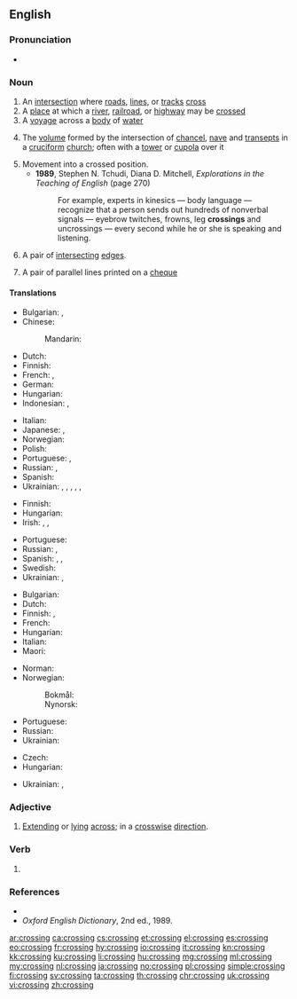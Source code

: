 ==English==
{{wikipedia|dab=crossing}}

===Pronunciation===
* {{audio|en-us-crossing.ogg|Audio (US)|lang=en}}

===Noun===
{{en-noun}}

# An [[intersection]] where [[road]]s, [[line]]s, or [[track]]s [[cross]]
# A [[place]] at which a [[river]], [[railroad]], or [[highway]] may be [[crossed]]
# A [[voyage]] across a [[body]] of [[water]]
# {{lb|en|architecture}} The [[volume]] formed by the intersection of [[chancel]], [[nave]] and [[transept]]s in a [[cruciform]] [[church]]; often with a [[tower]] or [[cupola]] over it
# Movement into a crossed position.
#* '''1989''', Stephen N. Tchudi, ‎Diana D. Mitchell, ''Explorations in the Teaching of English'' (page 270)
#*: For example, experts in kinesics — body language — recognize that a person sends out hundreds of nonverbal signals — eyebrow twitches, frowns, leg '''crossings''' and uncrossings — every second while he or she is speaking and listening.
# {{lb|en|graph theory}} A pair of [[intersecting]] [[edge|edges]].
# A pair of parallel lines printed on a [[cheque]]

====Translations====
{{trans-top|intersection where roads, lines, or tracks cross}}
* Bulgarian: {{t+|bg|пресичане|n}}, {{t+|bg|пресечка|f}}
* Chinese:
*: Mandarin: {{t+|cmn|路口|tr=lùkǒu|sc=Hani}}
* Dutch: {{t+|nl|kruising|f}}
* Finnish: {{t+|fi|risteys}}
* French: {{t+|fr|carrefour}}, {{t+|fr|croisement}}
* German: {{t+|de|Kreuzung|f}}
* Hungarian: {{t+|hu|kereszteződés}}
* Indonesian: {{t+|id|persimpangan}}, {{t+|id|persilangan}}
{{trans-mid}}
* Italian: {{t+|it|incrocio|m}}
* Japanese: {{t+|ja|交差点|tr=kōsaten|sc=Jpan}} {{qualifier|roads}}, {{t|ja|踏切|tr=fumikiri|sc=Jpan}} {{qualifier|level crossing}}
* Norwegian: {{t+|no|kryss|n}}
* Polish: {{t+|pl|skrzyżowanie|n}}
* Portuguese: {{t+|pt|encruzilhada|f}}, {{t+|pt|cruzamento|m}}
* Russian: {{t+|ru|перекрёсток|m}}, {{t+|ru|пересече́ние|n}}
* Spanish: {{t+|es|cruce|m}}
* Ukrainian: {{t|uk|перехрестя|n|sc=Cyrl}}, {{t|uk|перетин|m|sc=Cyrl}}, {{t|uk|перехрещення|n|sc=Cyrl}}, {{t|uk|схрещення|n|sc=Cyrl}}, {{t|uk|роздоріжжя|n|sc=Cyrl}}, {{t|uk|перехрещування|n|sc=Cyrl}}
{{trans-bottom}}

{{trans-top|place at which a river, railroad, or highway may be crossed}}
* Finnish: {{t|fi|ylikulkupaikka}}
* Hungarian: {{t+|hu|átkelőhely}}
* Irish: {{t|ga|trasbhealach|m}}, {{t|ga|trasrian|m}}, {{t|ga|crosaire|m}}
{{trans-mid}}
* Portuguese: {{t+|pt|cruzamento|m}}
* Russian: {{t+|ru|перее́зд|m}}, {{qualifier|river}} {{t+|ru|перепра́ва|f}}
* Spanish: {{t+|es|cruce|m}}, {{qualifier|pedestrian}} {{t|es|cruce peatonal}}, {{qualifier|watercourse}} {{t+|es|vado}}
* Swedish: {{t+|sv|övergångsställe|n}}
* Ukrainian: {{t|uk|переїзд|sc=Cyrl}}, {{t+|uk|перехід|m|tr=perekhid|sc=Cyrl}}
{{trans-bottom}}

{{trans-top|voyage across a body of water}}
* Bulgarian: {{t+|bg|пресичане|n}}
* Dutch: {{t+|nl|oversteek|m}}
* Finnish: {{t+|fi|ylittäminen}}, {{t+|fi|ylitys}}
* French: {{t+|fr|traversée}}
* Hungarian: {{t+|hu|átkelés}}
* Italian: {{t+|it|traversata|f}}
* Maori: {{t|mi|whitianga}}
{{trans-mid}}
* Norman: {{t|nrf|travèrsée|f}}
* Norwegian:
*: Bokmål: {{t|nb|overfart|m}}
*: Nynorsk: {{t|nn|overfart|m}}
* Portuguese: {{t|pt|singradura|f}}
* Russian: {{t+|ru|перепра́ва|f}}
* Ukrainian: {{t|uk|переправа|f|tr=perepráva|sc=Cyrl}}
{{trans-bottom}}

{{trans-top|volume formed by the intersection of chancel, nave and transepts in a cruciform church}}
* Czech: {{t|cs|křížení|n}}
* Hungarian: {{t+|hu|négyezet}}
{{trans-mid}}
* Ukrainian: {{t|uk|хрест|m|tr=khrest|sc=Cyrl}}, {{t|uk|перехрещення|n|tr=perekhreshennia|sc=Cyrl}}
{{trans-bottom}}

===Adjective===
{{en-adj|-}}

# {{lb|en|rare}} [[extend|Extending]] or [[lying]] [[across]]; in a [[crosswise]] [[direction]].

===Verb===
{{head|en|present participle}}

# {{present participle of|cross|lang=en|nocat=1}}

===References===
* {{R:Dictionary.com|crossing}}
* ''Oxford English Dictionary'', 2nd ed., 1989.

[[ar:crossing]]
[[ca:crossing]]
[[cs:crossing]]
[[et:crossing]]
[[el:crossing]]
[[es:crossing]]
[[eo:crossing]]
[[fr:crossing]]
[[hy:crossing]]
[[io:crossing]]
[[it:crossing]]
[[kn:crossing]]
[[kk:crossing]]
[[ku:crossing]]
[[li:crossing]]
[[hu:crossing]]
[[mg:crossing]]
[[ml:crossing]]
[[my:crossing]]
[[nl:crossing]]
[[ja:crossing]]
[[no:crossing]]
[[pl:crossing]]
[[simple:crossing]]
[[fi:crossing]]
[[sv:crossing]]
[[ta:crossing]]
[[th:crossing]]
[[chr:crossing]]
[[uk:crossing]]
[[vi:crossing]]
[[zh:crossing]]